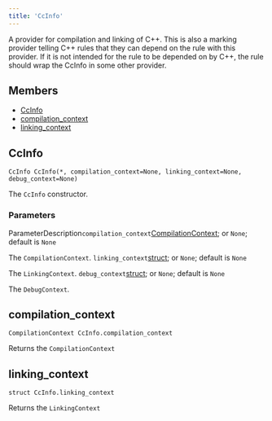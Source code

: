 ```yaml
---
title: 'CcInfo'
---
```




A provider for compilation and linking of C++. This is also a marking provider telling C++ rules that they can depend on the rule with this provider. If it is not intended for the rule to be depended on by C++, the rule should wrap the CcInfo in some other provider.

## Members

- [CcInfo](#CcInfo)
- [compilation\_context](#compilation_context)
- [linking\_context](#linking_context)

## CcInfo

```
CcInfo CcInfo(*, compilation_context=None, linking_context=None, debug_context=None)
```

 The `CcInfo` constructor.


### Parameters

ParameterDescription`compilation_context`[CompilationContext](../builtins/CompilationContext.html); or `None`;
 default is `None`

 The `CompilationContext`.
 `linking_context`[struct](../builtins/struct.html); or `None`;
 default is `None`

 The `LinkingContext`.
 `debug_context`[struct](../builtins/struct.html); or `None`;
 default is `None`

 The `DebugContext`.


## compilation\_context

```
CompilationContext CcInfo.compilation_context
```

 Returns the `CompilationContext`

## linking\_context

```
struct CcInfo.linking_context
```

 Returns the `LinkingContext`
